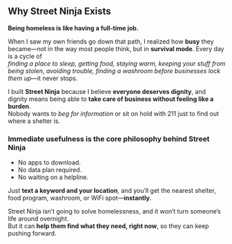 <h2 className="mt-12 dark:text-teal-400">Why Street Ninja Exists</h2>

**Being homeless is like having a full-time job.**  

When I saw my own friends go down that path, I realized how **busy** they became—not in the way most people think, but in **survival mode**. Every day is a cycle of  
_finding a place to sleep, getting food, staying warm, keeping your stuff from being stolen, avoiding trouble, finding a washroom before businesses lock them up_—it never stops.  

I built **Street Ninja** because I believe **everyone deserves dignity**, and dignity means being able to **take care of business without feeling like a burden**.  
Nobody wants to _beg for information_ or sit on hold with 211 just to find out where a shelter is.  

### Immediate usefulness is the core philosophy behind Street Ninja  

- No apps to download.  
- No data plan required.  
- No waiting on a helpline.  

Just **text a keyword and your location**, and you’ll get the nearest shelter, food program, washroom, or WiFi spot—**instantly**.  

Street Ninja isn’t going to solve homelessness, and it won’t turn someone’s life around overnight.  
But it can **help them find what they need, right now**, so they can keep pushing forward.  
